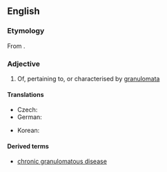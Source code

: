 ==English==

===Etymology===
From {{suffix|granuloma|tous|lang=en}}.

===Adjective===
{{en-adj}}

# {{lb|en|pathology}} Of, pertaining to, or characterised by [[granuloma]]ta

====Translations====
{{trans-top|of, pertaining to, or characterized by granulomata}}
* Czech: {{t|cs|granulomatózní}}
* German: {{t|de|granulomatös}}
{{trans-mid}}
* Korean: {{t|ko|육아종성}}
{{trans-bottom}}

====Derived terms====
* [[chronic granulomatous disease]]